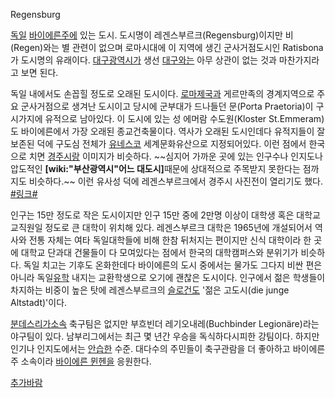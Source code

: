 Regensburg

[[독일]] [[바이에른]]주에 있는 도시. 도시명이 레겐스부르크(Regensburg)이지만 비(Regen)와는 별 관련이 없으며 로마시대에 이 지역에 생긴 군사거점도시인 Ratisbona가 도시명의 유래이다. [[대구광역시]]가 생선 [[대구]]와는 아무 상관이 없는 것과 마찬가지라고 보면 된다. 

독일 내에서도 손꼽힐 정도로 오래된 도시이다. [[로마제국]]과 게르만족의 경계지역으로 주요 군사거점으로 생겨난 도시이고 당시에 군부대가 드나들던 문(Porta Praetoria)이 구 시가지에 유적으로 남아있다. 이 도시에 있는 성 에머람 수도원(Kloster St.Emmeram)도 바이에른에서 가장 오래된 종교건축물이다. 역사가 오래된 도시인데다 유적지들이 잘 보존된 덕에 구도심 전체가 [[유네스코]] 세계문화유산으로 지정되어있다. 이런 점에서 한국으로 치면 [[경주시]]랑 이미지가 비슷하다. ~~심지어 가까운 곳에 있는 인구수나 인지도나 압도적인 '''[wiki:"부산광역시"어느 대도시]'''때문에 상대적으로 주목받지 못한다는 점까지도 비슷하다.~~ 이런 유사성 덕에 레겐스부르크에서 경주시 사진전이 열리기도 했다. [http://www.kyongbuk.co.kr/main/news/news_content.php?id=617477&news_area=110&news_divide=&news_local=11&effect=4 #링크#]

인구는 15만 정도로 작은 도시이지만 인구 15만 중에 2만명 이상이 대학생 혹은 대학교 교직원일 정도로 큰 대학이 위치해 있다. 레겐스부르크 대학은 1965년에 개설되어서 역사와 전통 자체는 여타 독일대학들에 비해 한참 뒤처지는 편이지만 신식 대학이라 한 곳에 대학교 단과대 건물들이 다 모여있다는 점에서 한국의 대학캠퍼스와 분위기가 비슷하다. 독일 치고는 기후도 온화한데다 바이에른의 도시 중에서는 물가도 그다지 비싼 편은 아니라 독일[[유학]] 내지는 교환학생으로 오기에 괜찮은 도시이다. 인구에서 젊은 학생들이 차지하는 비중이 높은 탓에 레겐스부르크의 [[슬로건]]도 '젊은 고도시(die junge Altstadt)'이다. 

[[분데스리가]]소속 축구팀은 없지만 부흐빈더 레기오내레(Buchbinder Legionäre)라는 야구팀이 있다. 남부리그에서는 최근 몇 년간 우승을 독식하다시피한 강팀이다. 하지만 인기나 인지도에서는 [[안습]]한 수준. 대다수의 주민들이 축구관람을 더 좋아하고 바이에른주 소속이라 [[바이에른 뮌헨]]을 응원한다.

[[추가바람]]
